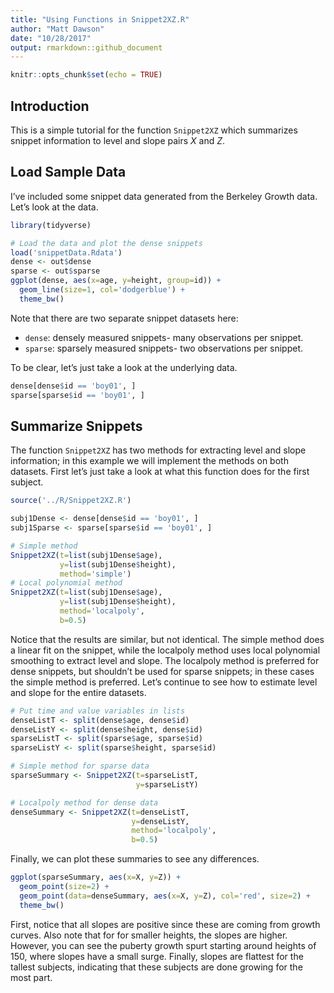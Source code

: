 ```yaml
---
title: "Using Functions in Snippet2XZ.R"
author: "Matt Dawson"
date: "10/28/2017"
output: rmarkdown::github_document
---
```


```r
knitr::opts_chunk$set(echo = TRUE)
```

## Introduction
This is a simple tutorial for the function `Snippet2XZ` which summarizes snippet information to level and slope pairs $X$ and $Z$.

## Load Sample Data

I've included some snippet data generated from the Berkeley Growth data. Let's look at the data.
```r
library(tidyverse)

# Load the data and plot the dense snippets
load('snippetData.Rdata')
dense <- out$dense
sparse <- out$sparse
ggplot(dense, aes(x=age, y=height, group=id)) +
  geom_line(size=1, col='dodgerblue') +
  theme_bw()
```
Note that there are two separate snippet datasets here: 

+ `dense`: densely measured snippets- many observations per snippet.
+ `sparse`: sparsely measured snippets- two observations per snippet.

To be clear, let's just take a look at the underlying data.
```r
dense[dense$id == 'boy01', ]
sparse[sparse$id == 'boy01', ]
```

## Summarize Snippets
The function `Snippet2XZ` has two methods for extracting level and slope information; in this example we will implement the methods on both datasets. First let's just take a look at what this function does for the first subject.
```r
source('../R/Snippet2XZ.R')

subj1Dense <- dense[dense$id == 'boy01', ]
subj1Sparse <- sparse[sparse$id == 'boy01', ]

# Simple method
Snippet2XZ(t=list(subj1Dense$age),
           y=list(subj1Dense$height),
           method='simple')
# Local polynomial method
Snippet2XZ(t=list(subj1Dense$age),
           y=list(subj1Dense$height),
           method='localpoly',
           b=0.5)
```
Notice that the results are similar, but not identical. The simple method does a linear fit on the snippet, while the localpoly method uses local polynomial smoothing to extract level and slope. The localpoly method is preferred for dense snippets, but shouldn't be used for sparse snippets; in these cases the simple method is preferred. Let's continue to see how to estimate level and slope for the entire datasets.
```r
# Put time and value variables in lists
denseListT <- split(dense$age, dense$id)
denseListY <- split(dense$height, dense$id)
sparseListT <- split(sparse$age, sparse$id)
sparseListY <- split(sparse$height, sparse$id)

# Simple method for sparse data
sparseSummary <- Snippet2XZ(t=sparseListT,
                            y=sparseListY)

# Localpoly method for dense data
denseSummary <- Snippet2XZ(t=denseListT,
                           y=denseListY,
                           method='localpoly',
                           b=0.5)
```
Finally, we can plot these summaries to see any differences.
```r
ggplot(sparseSummary, aes(x=X, y=Z)) +
  geom_point(size=2) +
  geom_point(data=denseSummary, aes(x=X, y=Z), col='red', size=2) +
  theme_bw()
```
First, notice that all slopes are positive since these are coming from growth curves. Also note that for for smaller heights, the slopes are higher. However, you can see the puberty growth spurt starting around heights of 150, where slopes have a small surge. Finally, slopes are flattest for the tallest subjects, indicating that these subjects are done growing for the most part.